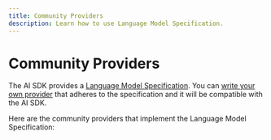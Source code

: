 ```yaml
---
title: Community Providers
description: Learn how to use Language Model Specification.
---
```


# Community Providers

The AI SDK provides a [Language Model Specification](https://github.com/vercel/ai/tree/main/packages/provider/src/language-model/v2).
You can [write your own provider](./community-providers/custom-providers) that adheres to the specification and it will be compatible with the AI SDK.

Here are the community providers that implement the Language Model Specification:

<CommunityModelCards />
